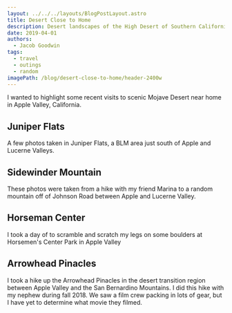 ```yaml
---
layout: ../../../layouts/BlogPostLayout.astro
title: Desert Close to Home
description: Desert landscapes of the High Desert of Southern California
date: 2019-04-01
authors:
  - Jacob Goodwin
tags:
  - travel
  - outings
  - random
imagePath: /blog/desert-close-to-home/header-2400w
---
```



I wanted to highlight some recent visits to scenic Mojave Desert near home in Apple Valley, California.

## Juniper Flats

A few photos taken in Juniper Flats, a BLM area just south of Apple and Lucerne Valleys.

<BlogImage
  path="/blog/desert-close-to-home"
  name="juniper-flats-01"
  caption="Near the start of the Bonita Vista Trailhead"
/>

<BlogImage
  path="/blog/desert-close-to-home"
  name="juniper-flats-02"
  caption="New life beneath a burned Joshua Tree in Juniper Flats. This photo was taken atop the Marianas near the Ozzie Trail."
/>

<BlogImage
  path="/blog/desert-close-to-home"
  name="juniper-flats-03"
  caption="Large boulders on the trail from JF4322 Road (I think) to Cottonwood Springs."
/>

<BlogImage
  path="/blog/desert-close-to-home"
  name="juniper-flats-03"
  caption="Large boulders on the trail from JF4322 Road (I think) to Cottonwood Springs."
/>

<BlogImage
  path="/blog/desert-close-to-home"
  name="juniper-flats-04"
  caption="Boulders and Cottonwood Creek in Juniper Flats. I'm honestly not sure if this is private property or BLM. So please behave if you hike down here!"
/>

## Sidewinder Mountain

These photos were taken from a hike with my friend Marina to a random mountain off of Johnson Road between Apple and Lucerne Valley.

<BlogImage
  path="/blog/desert-close-to-home"
  name="sidewinder-hike-01"
  caption="Looking south of Johnson Road near the trail to Sidewinder Mountain on the north side of Johnson road."
/>

## Horseman Center

I took a day of to scramble and scratch my legs on some boulders at Horsemen's Center Park in Apple Valley

<BlogImage
  path="/blog/desert-close-to-home"
  name="horsemens-01"
  alt="Horsemen's Center 1"
/>
<BlogImage
  path="/blog/desert-close-to-home"
  name="horsemens-02"
  alt="Horsemen's Center 2"
/>
<BlogImage
  path="/blog/desert-close-to-home"
  name="horsemens-03"
  alt="Horsemen's Center 3"
/>

## Arrowhead Pinacles

I took a hike up the Arrowhead Pinacles in the desert transition region between Apple Valley and the San Bernardino Mountains. I did this hike with my nephew during fall 2018. We saw a film crew packing in lots of gear, but I have yet to determine what movie they filmed.

<BlogImage
  path="/blog/desert-close-to-home"
  name="arrowhead-pinnacles-01"
  alt="Arrow Header Pinnacles"
/>
